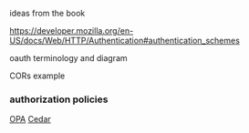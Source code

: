 ideas from the book

https://developer.mozilla.org/en-US/docs/Web/HTTP/Authentication#authentication_schemes

oauth terminology and diagram

CORs example

### authorization policies

[OPA](https://www.openpolicyagent.org/docs/latest/)
[Cedar](https://docs.cedarpolicy.com/)
